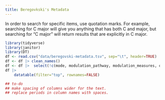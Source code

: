 ```yaml
---
title: Beregovkski's Metadata
---
```


In order to search for specific items, use quotation marks. For example, searching for C major will give you anything that has both C and major, but searching for "C major" will return results that are explicitly in C major.

```r
library(tidyverse)
library(janitor)
library(DT)
df <- read.csv("data/beregovski-metadata.tsv", sep="\t", header=TRUE)
df <- df |> clean_names()
df <- df |>  select(!c(mode, modulation_pathway, modulation_measures, one_mode, mode_notes))
df |>          
    datatable(filter="top", rownames=FALSE)

## to-do
## make spacing of columns wider for the text.
## replace periods in column names with spaces.

```
